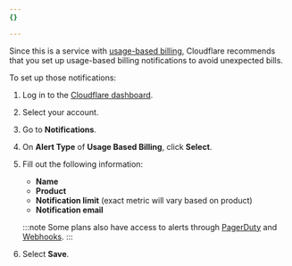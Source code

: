 ```yaml
---
{}

---
```


Since this is a service with [usage-based billing](/support/account-management-billing/billing-add-on-service/), Cloudflare recommends that you set up usage-based billing notifications to avoid unexpected bills.

To set up those notifications:

1. Log in to the [Cloudflare dashboard](https://dash.cloudflare.com).

2. Select your account.

3. Go to **Notifications**.

4. On **Alert Type** of **Usage Based Billing**, click **Select**.

5. Fill out the following information:

   * **Name**
   * **Product**
   * **Notification limit** (exact metric will vary based on product)
   * **Notification email**

   :::note
   Some plans also have access to alerts through [PagerDuty](/notifications/get-started/configure-pagerduty/) and [Webhooks](/notifications/get-started/configure-webhooks/).
   :::

6. Select **Save**.
